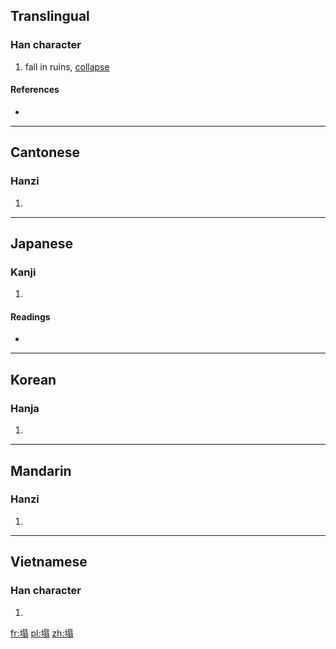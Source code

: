 ==Translingual==

===Han character===
{{Han char|rn=32|rad=土|as=10|sn=13|four=4612<sub>7</sub>|canj=土日尸一 (GASM)}}

# fall in ruins, [[collapse]]

====References====
* {{Han ref|kx=0235.040|dkj=05322|dj=0472.310|hdz=10471.130|uh=584C|ud=22604|bh=B6F2|bd=46834}}

----

==Cantonese==

===Hanzi===
{{yue-hanzi|jyut=|y=taap3}}

# {{defn|Cantonese|sort=土10}}

----

==Japanese==

===Kanji===
{{ja-kanji|grade=|rs=土10}}

# {{defn|Japanese|sort=土10}}

====Readings====
* {{ja-readings|on=[[とう]] (tō)|kun=}}

----

==Korean==

===Hanja===
{{ko-hanja|hangeul=[[탑]]|rv=tap|mr=t'ap}}

# {{defn|Korean|sort=土10}}

----

==Mandarin==

===Hanzi===
{{cmn-hanzi|pin=[[tā]] ([[ta1]])|wg=t'a<sup>1</sup>}}

# {{defn|Mandarin|sort=土10}}

----

==Vietnamese==

===Han character===
{{vi-hantu|[[tháp]]|rs=土10}}

# {{defn|Vietnamese|sort=土10}}

[[fr:塌]]
[[pl:塌]]
[[zh:塌]]